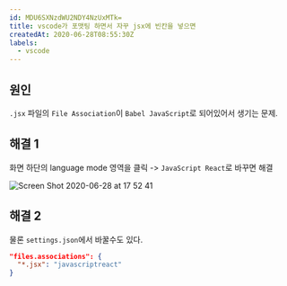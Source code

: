 ```yaml
---
id: MDU6SXNzdWU2NDY4NzUxMTk=
title: vscode가 포맷팅 하면서 자꾸 jsx에 빈칸을 넣으면
createdAt: 2020-06-28T08:55:30Z
labels:
  - vscode
---
```


## 원인
`.jsx` 파일의 `File Association`이 `Babel JavaScript`로 되어있어서 생기는 문제.

## 해결 1
화면 하단의 language mode 영역을 클릭 -> `JavaScript React`로 바꾸면 해결

![Screen Shot 2020-06-28 at 17 52 41](https://user-images.githubusercontent.com/31644638/85943040-675b5e80-b968-11ea-8822-f54f82801d01.png)

## 해결 2
물론 `settings.json`에서 바꿀수도 있다.
```json
"files.associations": {
  "*.jsx": "javascriptreact"
}
```
